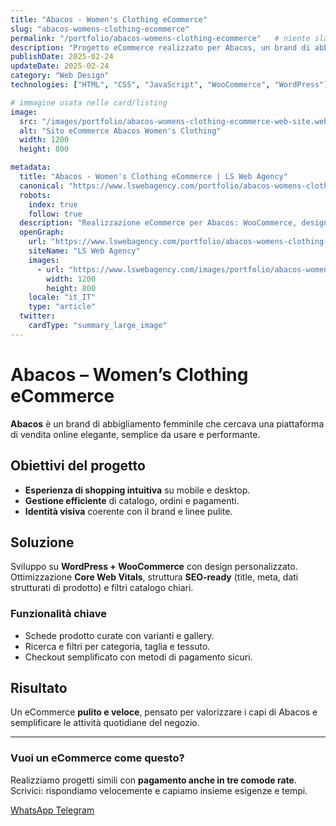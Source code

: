 ```yaml
---
title: "Abacos - Women's Clothing eCommerce"
slug: "abacos-womens-clothing-ecommerce"
permalink: "/portfolio/abacos-womens-clothing-ecommerce"   # niente slash finale
description: "Progetto eCommerce realizzato per Abacos, un brand di abbigliamento femminile: design elegante, UX curata, WooCommerce e ottimizzazione SEO."
publishDate: 2025-02-24
updateDate: 2025-02-24
category: "Web Design"
technologies: ["HTML", "CSS", "JavaScript", "WooCommerce", "WordPress"]

# immagine usata nelle card/listing
image:
  src: "/images/portfolio/abacos-womens-clothing-ecommerce-web-site.webp"
  alt: "Sito eCommerce Abacos Women's Clothing"
  width: 1200
  height: 800

metadata:
  title: "Abacos - Women's Clothing eCommerce | LS Web Agency"
  canonical: "https://www.lswebagency.com/portfolio/abacos-womens-clothing-ecommerce"
  robots:
    index: true
    follow: true
  description: "Realizzazione eCommerce per Abacos: WooCommerce, design moderno e SEO ready. Navigazione intuitiva e gestione semplice del catalogo."
  openGraph:
    url: "https://www.lswebagency.com/portfolio/abacos-womens-clothing-ecommerce"
    siteName: "LS Web Agency"
    images:
      - url: "https://www.lswebagency.com/images/portfolio/abacos-womens-clothing-ecommerce-web-site.webp"
        width: 1200
        height: 800
    locale: "it_IT"
    type: "article"
  twitter:
    cardType: "summary_large_image"
---
```


# Abacos – Women’s Clothing eCommerce

**Abacos** è un brand di abbigliamento femminile che cercava una piattaforma di vendita online elegante, semplice da usare e performante.

## Obiettivi del progetto
- **Esperienza di shopping intuitiva** su mobile e desktop.  
- **Gestione efficiente** di catalogo, ordini e pagamenti.  
- **Identità visiva** coerente con il brand e linee pulite.

## Soluzione
Sviluppo su **WordPress + WooCommerce** con design personalizzato.  
Ottimizzazione **Core Web Vitals**, struttura **SEO‑ready** (title, meta, dati strutturati di prodotto) e filtri catalogo chiari.

### Funzionalità chiave
- Schede prodotto curate con varianti e gallery.  
- Ricerca e filtri per categoria, taglia e tessuto.  
- Checkout semplificato con metodi di pagamento sicuri.

## Risultato
Un eCommerce **pulito e veloce**, pensato per valorizzare i capi di Abacos e semplificare le attività quotidiane del negozio.

---

### Vuoi un eCommerce come questo?
Realizziamo progetti simili con **pagamento anche in tre comode rate**.  
Scrivici: rispondiamo velocemente e capiamo insieme esigenze e tempi.

<p class="mt-4 flex flex-wrap gap-3">
  <a href="https://wa.me/393403223494" class="inline-flex items-center rounded-lg px-4 py-2 border border-current hover:opacity-90" aria-label="Contattaci su WhatsApp">
    WhatsApp
  </a>
  <a href="https://t.me/lucasanna_art" class="inline-flex items-center rounded-lg px-4 py-2 border border-current hover:opacity-90" aria-label="Contattaci su Telegram">
    Telegram
  </a>
</p>